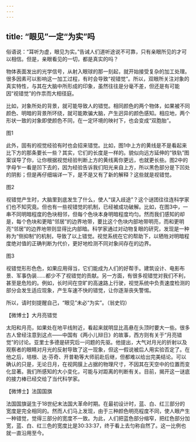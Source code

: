 ```yaml
---
---
---
```

title: “眼见”一定“为实”吗
---




俗语说：“耳听为虚，眼见为实。”告诫人们道听途说不可靠，只有亲眼所见的才可以相信。但是，亲眼看见的一切，都是真实的吗？

物体表面发出的光学信号，从射入眼球的那一刻起，就开始接受复杂的加工处理。很多因素可以影响这一加工过程，有时会导致“视错觉”。所以，双眼所关注对象的真实特性，与其在大脑中所形成的印象，虽然往往是分毫不差，但还是有可能因“视错觉”的作祟而大相径庭。

比如，对象所处的背景，就可能导致人的错觉。相同颜色的两个物体，如果被不同颜色、明暗的背景所环绕，就可能欺骗大脑，产生迥异的颜色感知。相应地，两个形状一致的对象即使颜色不同，在一定环境的映衬下，也会变成“双胞胎”。

图1



此外，固有的视觉经验有时也会招来错觉。比如，图1中上方的黄线是不是看起来比下方的那条要长一些？其实，它们的长度是一样的。貌似向远方延伸的“铁轨”图案误导了你，让你根据视觉经验判断上方的黄线离你更远，也就更长些。图2中的字母乍一看是凹下去的，因为经验告诉我们阳光来自上方，所以黑色部分是下凹处的阴影；但是再仔细端详一下，是不是又有了新的解释？这些就是视错觉。

图2



视错觉产生时，大脑里到底发生了什么，使人“误入歧途”？这个谜团往往连科学家们也不知究竟。但也有一些视错觉的机制，已经被成功破解。比如，在图3中，一串不同明暗程度的色块相邻，但每个色块本身明暗程度均匀。然而我们感知的却是，每个色块和更暗“邻居”的边界地带，要比这个色块内部地带明亮，而和更明亮“邻居”的边界地带则显得比内部暗。科学家通过对动物复眼的研究，发现是一种称为“侧抑制”的机制，导致了以上错觉。视觉系统在它的帮助下，以牺牲对明暗程度绝对值的正确判断为代价，更好地检测不同对象间存在的边界。

图3



视错觉形形色色，如果应用得当，它们能成为人们的好帮手。建筑设计、电影布景、军事伪装……都少不了视错觉的贡献。另一方面，有很多视错觉对我们不利，甚至是危险的。例如，长时间在空旷的高速路上行驶，视觉系统中负责速度检测的部分会发生适应现象，产生车速不快的错觉，让你逐渐丧失警惕。

所以，请时刻提醒自己，“眼见”未必“为实”。（翁史钧）





【微博士】大月亮错觉

太阳和月亮，如果处在地平线附近，看起来就明显比高悬在头顶时要大一些。很多古人曾经注意到这点——中国有《两小儿辩日》的故事，西方则有关于“月亮错觉”的讨论。亚里士多德是研究后一问题的先驱。他提出，大气对月光的折射以及观察者的眼睛对月光的反射导致了这一现象，但这一假说被后人用实验否定了。在他之后，培根、达·芬奇、开普勒等大师前赴后继，但都难以给出完美结论。可以确认的只是，无论日月，在视网膜上占据的物理尺寸，不因其在天空中的位置而变化显著。我们所感知的大小变化，可能与对距离的判断有关。目前，揭开这一谜底的接力棒已经交给了当代科学家。

【微博士】法国国旗



法国国旗诞生于18世纪末法国大革命时期。在最初设计时，蓝、白、红三部分的宽度是完全相同的。然而人们马上发现，由于三种颜色明亮程度不同，使人眼产生一种错觉，觉得三部分的宽度不一致。为此，人们把蓝色部分缩窄，把红色部分加宽，蓝、白、红三色的宽度比是30:33:37，终于看上去匀称自然了。这一比例也就一直沿用至今。